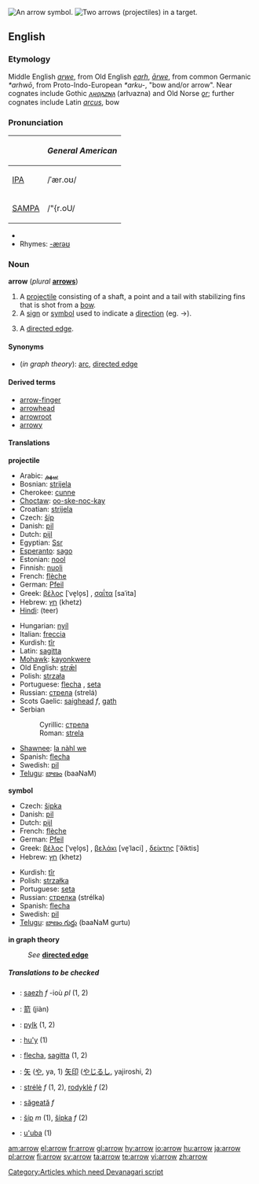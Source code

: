 [[Image:11 7 3.svg|thumb|right|An arrow symbol.]]
[[Image:Archery target.jpg|thumb|right|Two arrows (projectiles) in a target.]]
==English==

===Etymology===
Middle English ''[[arwe]]'', from Old English ''[[earh]]'', ''[[ārwe]]'', from common Germanic ''*arhwō'', from Proto-Indo-European ''*arku-'', "bow and/or arrow".  Near cognates include Gothic ''[[𐌰𐍂𐍈𐌰𐌶𐌽𐌰]]'' (arƕazna) and Old Norse ''[[ǫr]]''; further cognates include Latin ''[[arcus]]'', bow 

===Pronunciation===
{| border=1 cellpadding=5
! !! ''General American'' 
|-
| [[IPA]] || /ˈær.oʊ/
|- 
| [[SAMPA]] || /"{r.oU/
|}
*{{audio|en-us-arrow.ogg|Audio (US)}}
*Rhymes: [[Rhymes:English:-ærəʊ|-ærəʊ]]

===Noun===
'''arrow''' (''plural'' '''[[arrows]]''')
#A [[projectile]] consisting of a shaft, a point and a tail with stabilizing fins that is shot from a [[bow]].
#A [[sign]] or [[symbol]] used to indicate a [[direction]] (eg. <math>\to</math>).
#{{graphtheory}} A [[directed edge]].

====Synonyms====
*(''in graph theory''): [[arc]], [[directed edge]]

====Derived terms====
*[[arrow-finger]]
*[[arrowhead]]
*[[arrowroot]]
*[[arrowy]]

====Translations====
'''projectile'''
{{top}}
*Arabic: [[سهم]]
*Bosnian: [[strijela#Bosnian|strijela]] {{f}}
*Cherokee: [[cunne]]
*[[Choctaw]]: [[oo-ske-noc-kay]]
*Croatian: [[strijela#Croatian|strijela]] {{f}}
*Czech: [[šíp]] {{m}}
*Danish: [[pil]] {{c}}
*Dutch: [[pijl]] {{m}}
*Egyptian: [[Ssr]]
*[[Esperanto]]: [[sago]]
*Estonian: [[nool]]
*Finnish: [[nuoli]]
*French: [[flèche]] {{f}}
*German: [[Pfeil]] {{m}}
*Greek: [[βέλος]] [ˈve̞lo̞s] {{n}}, [[σαΐτα]] [saˈita] {{f}}
*Hebrew: [[חץ]] (khetz) {{m}}
*[[Hindi]]: (teer) {{g|Hindi}} [[Category:Articles which need Devanagari script]]
{{mid}}
*Hungarian: [[nyíl]]
*Italian: [[freccia]] {{f}}
*Kurdish: [[tîr]] {{m}}
*Latin: [[sagitta]] {{f}}
*[[Mohawk]]: [[kayonkwere]]
*Old English: [[stræl|strǣl]] {{g|Old English}}
*Polish: [[strzała]] {{f}}
*Portuguese: [[flecha]] {{f}}, [[seta]] {{f}}
*Russian: [[стрела#Russian|стрела]] (strelá) {{f}}
*Scots Gaelic: [[saighead]] ''f'', [[gath]] {{f}}
*Serbian
*:Cyrillic: [[стрела#Serbian|стрела]] {{f}}
*:Roman: [[strela#Serbian|strela]] {{f}}
*[[Shawnee]]: [[la nàhl we]]
*Spanish: [[flecha]] {{f}}
*Swedish: [[pil]] {{c}}
*[[Telugu]]: [[బాణం]] (baaNaM)
{{bottom}}

'''symbol'''
{{top}}
*Czech: [[šipka]] {{f}}
*Danish: [[pil]] {{c}}
*Dutch: [[pijl]] {{m}}
*French: [[flèche]] {{f}}
*German: [[Pfeil]] {{m}}
*Greek: [[βέλος]] [ˈve̞lo̞s] {{n}}, [[βελάκι]] [ve̞ˈlaci] {{n}}, [[δείκτης]] [ˈðiktis] {{m}}
*Hebrew: [[חץ]] (khetz) {{m}}
{{mid}}
*Kurdish: [[tîr]] {{m}}
*Polish: [[strzałka]] {{f}}
*Portuguese: [[seta]] {{f}}
*Russian: [[стрелка]] (strélka) {{f}}
*Spanish: [[flecha]] {{f}}
*Swedish: [[pil]] {{c}}
*[[Telugu]]: [[బాణం గుర్తు]] (baaNaM gurtu)
{{bottom}}

'''in graph theory'''
:''See'' '''[[directed edge]]'''

=====Translations to be checked=====
<!--Remove this section once all of the translations below have been moved into the tables above.-->
{{checktrans}}

*{{ttbc|Breton}}: [[saezh]] ''f'' -ioù ''pl'' (1, 2)
*{{ttbc|Chinese}}: [[箭]] (jiàn)
*{{ttbc|Frisian}}: [[pylk]] (1, 2)
*{{ttbc|Guarani}}: [[hu'y]] (1)
*{{ttbc|Interlingua}}: [[flecha]], [[sagitta]] (1, 2)
*{{ttbc|Japanese}}: [[矢]] ([[や]], ya, 1) [[矢印]] ([[やじるし]], yajiroshi, 2)
*{{ttbc|Lithuanian}}: [[strėlė]] ''f'' (1, 2), [[rodyklė]] ''f'' (2)
*{{ttbc|Romanian}}: [[săgeată]] ''f''
*{{ttbc|Slovak}}: [[šíp#Slovak|šíp]] ''m'' (1), [[šípka#Slovak|šípka]] ''f'' (2)
*{{ttbc|Tupinambá}}: [[u'uba]] (1)

[[am:arrow]]
[[el:arrow]]
[[fr:arrow]]
[[gl:arrow]]
[[hy:arrow]]
[[io:arrow]]
[[hu:arrow]]
[[ja:arrow]]
[[pl:arrow]]
[[fi:arrow]]
[[sv:arrow]]
[[ta:arrow]]
[[te:arrow]]
[[vi:arrow]]
[[zh:arrow]]